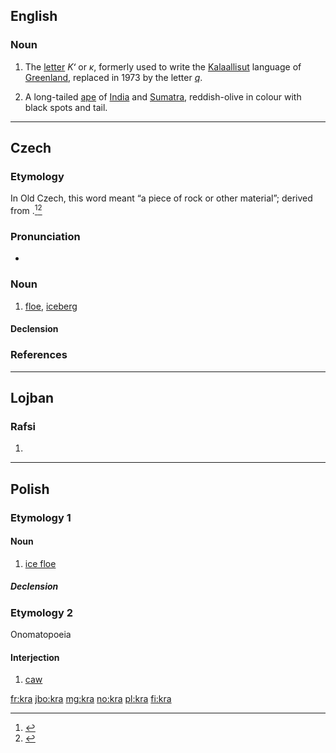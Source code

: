 {{also|krá}}
==English==
{{wikipedia|Kra (letter)}}

===Noun===
{{en-noun|?}}

# The [[letter]] ''Κʻ'' or ''ĸ'', formerly used to write the [[Kalaallisut]] language of [[Greenland]], replaced in 1973 by the letter ''[[q]]''.
# {{zoology}} A long-tailed [[ape]] of [[India]] and [[Sumatra]], reddish-olive in colour with black spots and tail.

----

==Czech==

===Etymology===
In Old Czech, this word meant “a piece of rock or other material”; derived from {{proto|Slavic|jьkra|lang=cs}}.<ref>{{R:Rejzek 2007}}</ref><ref>{{R:Machek 1968}}</ref>

===Pronunciation===
* {{IPA|/ˈkra/|lang=cs}}

===Noun===
{{cs-noun|g=f}}

# [[floe]], [[iceberg]]

====Declension====
{{cs-decl-noun-auto|f|k|r|a|gp=ker}}

===References===
<references />

----

==Lojban==

===Rafsi===
{{jbo-rafsi}}

# {{rafsi of|krasi}}

----

==Polish==

===Etymology 1===

====Noun====
{{pl-noun|f}}

# [[ice floe]]

=====Declension=====
{{pl-decl-noun-f|k|r|kier}}

===Etymology 2===
Onomatopoeia

====Interjection====
{{head|pl|interjection}}

# [[caw]]

[[fr:kra]]
[[jbo:kra]]
[[mg:kra]]
[[no:kra]]
[[pl:kra]]
[[fi:kra]]